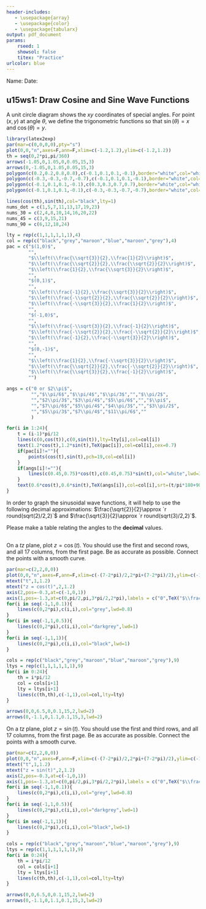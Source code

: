 ```yaml
---
header-includes:
   - \usepackage{array}
   - \usepackage{color}
   - \usepackage{tabularx}
output: pdf_document
params:
    rseed: 1
    showsol: false
    titex: "Practice"
urlcolor: blue
---
```


Name: \hspace{4in} Date: \hfill \vspace{3pt} \hrule

## \sc u15ws1: Draw Cosine and Sine Wave Functions

A unit circle diagram shows the $xy$ coordinates of special angles. For point $(x,y)$ at angle $\theta$, we define the trigonometric functions so that $\sin(\theta)=x$ and $\cos(\theta)=y$.

```r
library(latex2exp)
par(mar=c(0,0,0,0),pty="s")
plot(0,0,"n",axes=F,ann=F,xlim=c(-1.2,1.2),ylim=c(-1.2,1.2))
th = seq(0,2*pi,pi/360)
arrows(-1.05,0,1.05,0,0.05,15,3)
arrows(0,-1.05,0,1.05,0.05,15,3)
polygon(c(0.2,0.2,0.8,0.8),c(-0.1,0.1,0.1,-0.1),border="white",col="white")
polygon(c(-0.3,-0.3,-0.7,-0.7),c(-0.1,0.1,0.1,-0.1),border="white",col="white")
polygon(c(-0.1,0.1,0.1,-0.1),c(0.3,0.3,0.7,0.7),border="white",col="white")
polygon(c(-0.1,0.1,0.1,-0.1),c(-0.3,-0.3,-0.7,-0.7),border="white",col="white")

lines(cos(th),sin(th),col="black",lty=1)
nums_dot = c(1,5,7,11,13,17,19,23)
nums_30 = c(2,4,8,10,14,16,20,22)
nums_45 = c(3,9,15,21)
nums_90 = c(6,12,18,24)

lty = rep(c(1,1,1,1,1,1),4)
col = rep(c("black","grey","maroon","blue","maroon","grey"),4)
pac = c("$(1,0)$",
        "",
        "$\\left(\\frac{\\sqrt{3}}{2},\\frac{1}{2}\\right)$",
        "$\\left(\\frac{\\sqrt{2}}{2},\\frac{\\sqrt{2}}{2}\\right)$",
        "$\\left(\\frac{1}{2},\\frac{\\sqrt{3}}{2}\\right)$",
        "",
        "$(0,1)$",
        "",
        "$\\left(\\frac{-1}{2},\\frac{\\sqrt{3}}{2}\\right)$",
        "$\\left(\\frac{-\\sqrt{2}}{2},\\frac{\\sqrt{2}}{2}\\right)$",
        "$\\left(\\frac{-\\sqrt{3}}{2},\\frac{1}{2}\\right)$",
        "",
        "$(-1,0)$",
        "",
        "$\\left(\\frac{-\\sqrt{3}}{2},\\frac{-1}{2}\\right)$",
        "$\\left(\\frac{-\\sqrt{2}}{2},\\frac{-\\sqrt{2}}{2}\\right)$",
        "$\\left(\\frac{-1}{2},\\frac{-\\sqrt{3}}{2}\\right)$",
        "",
        "$(0,-1)$",
        "",
        "$\\left(\\frac{1}{2},\\frac{-\\sqrt{3}}{2}\\right)$",
        "$\\left(\\frac{\\sqrt{2}}{2},\\frac{-\\sqrt{2}}{2}\\right)$",
        "$\\left(\\frac{\\sqrt{3}}{2},\\frac{-1}{2}\\right)$",
        "")

angs = c("0 or $2\\pi$",
         "","$\\pi/6$","$\\pi/4$","$\\pi/3$","","$\\pi/2$",
         "","$2\\pi/3$","$3\\pi/4$","$5\\pi/6$","","$\\pi$",
         "","$7\\pi/6$","$5\\pi/4$","$4\\pi/3$","","$3\\pi/2$",
         "","$5\\pi/3$","$7\\pi/4$","$11\\pi/6$",""
         )

for(i in 1:24){
    t = (i-1)*pi/12
    lines(c(0,cos(t)),c(0,sin(t)),lty=lty[i],col=col[i])
    text(1.2*cos(t),1.2*sin(t),TeX(pac[i]),col=col[i],cex=0.7)
    if(pac[i]!=""){
        points(cos(t),sin(t),pch=19,col=col[i])
    }
    if(angs[i]!=""){
        lines(c(0.45,0.75)*cos(t),c(0.45,0.75)*sin(t),col="white",lwd=3)
    }
    text(0.6*cos(t),0.6*sin(t),TeX(angs[i]),col=col[i],srt=(t/pi*180+90)%%180-90,cex=1)
}
```

In order to graph the sinusoidal wave functions, it will help to use the following decimal approximations: $\frac{\sqrt{2}}{2}\approx `r round(sqrt(2)/2,2)`$ and $\frac{\sqrt{3}}{2}\approx `r round(sqrt(3)/2,2)`$.

Please make a table relating the angles to the **decimal** values.

\setlength{\extrarowheight}{9pt}
\begin{tabularx}{\textwidth}{| X || X | X | X | X | X | X | X | X | X |}\hline
$\theta$ & 0 & $\pi/6$ & $\pi/4$ & $\pi/3$ & $\pi/2$ & $2\pi/3$ & $3\pi/4$ & $5\pi/6$ & $\pi$ \\ \hline
$\cos(\theta)$ & $\phantom{\huge\frac{4}{3}}$ &&&&&&&& \\ \hline
$\sin(\theta)$ & $\phantom{\huge\frac{4}{3}}$ &&&&&&&& \\ \hline
\end{tabularx}

\begin{tabularx}{\textwidth}{| X || X | X | X | X | X | X | X | X | X |}\hline
$\theta$ & $\pi$ & $7\pi/6$ & $5\pi/4$ & $4\pi/3$ & $3\pi/2$ & $5\pi/3$ & $7\pi/4$ & $11\pi/6$ & $2\pi$ \\ \hline
$\cos(\theta)$ & $\phantom{\huge\frac{4}{3}}$ &&&&&&&& \\ \hline
$\sin(\theta)$ & $\phantom{\huge\frac{4}{3}}$ &&&&&&&& \\ \hline
\end{tabularx}

\newpage


## \sc{u15ws1}

On a $tz$ plane, plot $z=\cos(t)$. You should use the first and second rows, and all 17 columns, from the first page. Be as accurate as possible. Connect the points with a smooth curve.

\vspace{-20pt}

```r
par(mar=c(2,2,0,0))
plot(0,0,"n",axes=F,ann=F,xlim=c(-(7-2*pi)/2,2*pi+(7-2*pi)/2),ylim=c(-1,1),asp=1,xlab="t",ylab="y=cos(t)")
mtext("t",1,1.2)
mtext("z = cos(t)",2,1.2)
axis(2,pos=-0.3,at=c(-1,0,1))
axis(1,pos=-1.3,at=c(0,pi/2,pi,3*pi/2,2*pi),labels = c("0",TeX("$\\frac{\\pi}{2}$"),TeX("$\\pi$"),TeX("$\\frac{3\\pi}{2}$"),TeX("$2\\pi$")),padj = 0.5)
for(i in seq(-1,1,0.1)){
    lines(c(0,2*pi),c(i,i),col="grey",lwd=0.8)
}
for(i in seq(-1,1,0.5)){
    lines(c(0,2*pi),c(i,i),col="darkgrey",lwd=1)
}
for(i in seq(-1,1,1)){
    lines(c(0,2*pi),c(i,i),col="black",lwd=1)
}

cols = rep(c("black","grey","maroon","blue","maroon","grey"),9)
ltys = rep(c(1,1,1,1,1,1),9)
for(i in 0:24){
    th = i*pi/12
    col = cols[i+1]
    lty = ltys[i+1]
    lines(c(th,th),c(-1,1),col=col,lty=lty)
}

arrows(0,0,6.5,0,0.1,15,2,lwd=2)
arrows(0,-1.1,0,1.1,0.1,15,3,lwd=2)

```

\vfill
\vfill

On a $tz$ plane, plot $z=\sin(t)$. You should use the first and third rows, and all 17 columns, from the first page. Be as accurate as possible. Connect the points with a smooth curve.

\vspace{-20pt}

```r
par(mar=c(2,2,0,0))
plot(0,0,"n",axes=F,ann=F,xlim=c(-(7-2*pi)/2,2*pi+(7-2*pi)/2),ylim=c(-1,1),asp=1,xlab="t",ylab="y=sin(t)")
mtext("t",1,1.2)
mtext("z = sin(t)",2,1.2)
axis(2,pos=-0.3,at=c(-1,0,1))
axis(1,pos=-1.3,at=c(0,pi/2,pi,3*pi/2,2*pi),labels = c("0",TeX("$\\frac{\\pi}{2}$"),TeX("$\\pi$"),TeX("$\\frac{3\\pi}{2}$"),TeX("$2\\pi$")),padj = 0.5)
for(i in seq(-1,1,0.1)){
    lines(c(0,2*pi),c(i,i),col="grey",lwd=0.8)
}
for(i in seq(-1,1,0.5)){
    lines(c(0,2*pi),c(i,i),col="darkgrey",lwd=1)
}
for(i in seq(-1,1,1)){
    lines(c(0,2*pi),c(i,i),col="black",lwd=1)
}

cols = rep(c("black","grey","maroon","blue","maroon","grey"),9)
ltys = rep(c(1,1,1,1,1,1),9)
for(i in 0:24){
    th = i*pi/12
    col = cols[i+1]
    lty = ltys[i+1]
    lines(c(th,th),c(-1,1),col=col,lty=lty)
}

arrows(0,0,6.5,0,0.1,15,2,lwd=2)
arrows(0,-1.1,0,1.1,0.1,15,3,lwd=2)

```


\vfill




